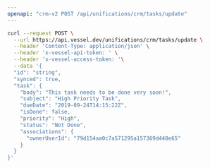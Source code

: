 ```yaml
---
openapi: "crm-v2 POST /api/unifications/crm/tasks/update"
---
```


<RequestExample>

```bash Request
curl --request POST \
  --url https://api.vessel.dev/unifications/crm/tasks/update \
  --header 'Content-Type: application/json' \
  --header 'x-vessel-api-token: ' \
  --header 'x-vessel-access-token: '\
  --data '{
  "id": "string",
  "synced": true,
  "task": {
    "body": "This task needs to be done very soon!",
    "subject": "High Priority Task",
    "dueDate": "2019-09-24T14:15:22Z",
    "isDone": false,
    "priority": "High",
    "status": "Not Done",
    "associations": {
      "ownerUserId": "79d154aa0c7a571295a157369d448e65"
    }
  }
}'
```

</RequestExample>
